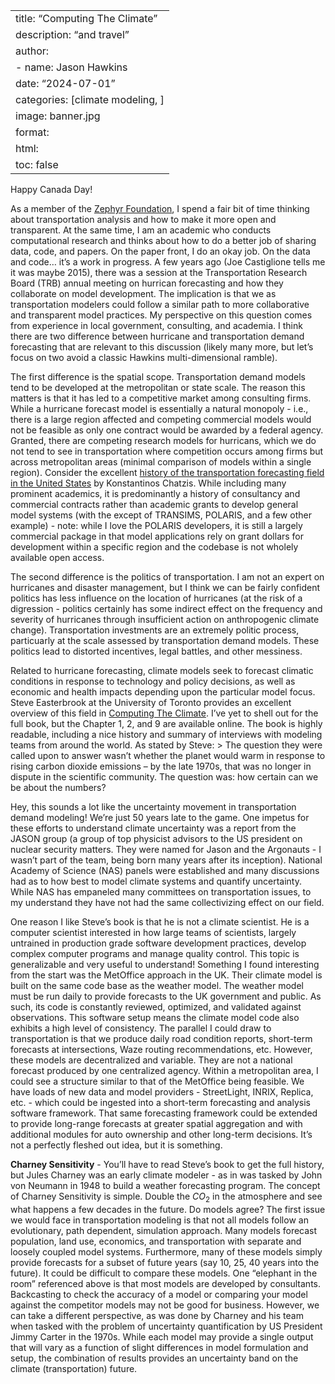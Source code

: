
---
title: "Computing The Climate"
description: "and travel"
author:
  - name: Jason Hawkins
date: "2024-07-01"
categories: [climate modeling, ]
image: banner.jpg
format: 
  html:
    toc: false
---

Happy Canada Day!

As a member of the [Zephyr Foundation](https://zephyrtransport.org/), I spend a fair bit of time thinking about transportation analysis and how to make it more open and transparent. At the same time, I am an academic who conducts computational research and thinks about how to do a better job of sharing data, code, and papers. On the paper front, I do an okay job. On the data and code... it's a work in progress. A few years ago (Joe Castiglione tells me it was maybe 2015), there was a session at the Transportation Research Board (TRB) annual meeting on hurrican forecasting and how they collaborate on model development. The implication is that we as transportation modelers could follow a similar path to more collaborative and transparent model practices. My perspective on this question comes from experience in local government, consulting, and academia. I think there are two difference between hurricane and transportation demand forecasting that are relevant to this discussion (likely many more, but let's focus on two avoid a classic Hawkins multi-dimensional ramble). 

The first difference is the spatial scope. Transportation demand models tend to be developed at the metropolitan or state scale. The reason this matters is that it has led to a competitive market among consulting firms. While a hurricane forecast model is essentially a natural monopoly - i.e., there is a large region affected and competing commercial models would not be feasible as only one contract would be awarded by a federal agency. Granted, there are competing research models for hurricans, which we do not tend to see in transportation where competition occurs among firms but across metropolitan areas (minimal comparison of models within a single region). Consider the excellent [history of the transportation forecasting field in the United States](https://mitpress.mit.edu/9780262048101/forecasting-travel-in-urban-america/) by Konstantinos Chatzis. While including many prominent academics, it is predominantly a history of consultancy and commercial contracts rather than academic grants to develop general model systems (with the except of TRANSIMS, POLARIS, and a few other example) - note: while I love the POLARIS developers, it is still a largely commercial package in that model applications rely on grant dollars for development within a specific region and the codebase is not wholely available open access.

The second difference is the politics of transportation. I am not an expert on hurricanes and disaster management, but I think we can be fairly confident politics has less influence on the location of hurricanes (at the risk of a digression - politics certainly has some indirect effect on the frequency and severity of hurricanes through insufficient action on anthropogenic climate change). Transportation investments are an extremely politic process, particuarly at the scale assessed by transportation demand models. These politics lead to distorted incentives, legal battles, and other messiness.

Related to hurricane forecasting, climate models seek to forecast climatic conditions in response to technology and policy decisions, as well as economic and health impacts depending upon the particular model focus. Steve Easterbrook at the University of Toronto provides an excellent overview of this field in [Computing The Climate](https://www.environment.utoronto.ca/people/directories/all-faculty/steve-easterbrook). I've yet to shell out for the full book, but the Chapter 1, 2, and 9 are available online. The book is highly readable, including a nice history and summary of interviews with modeling teams from around the world. As stated by Steve:
> The question they were called upon to answer wasn’t whether the planet would warm in response to rising carbon dioxide emissions – by the late 1970s, that was no longer in dispute in the scientific community. The question was: how certain can we be about the numbers?

Hey, this sounds a lot like the uncertainty movement in transportation demand modeling! We're just 50 years late to the game. One impetus for these efforts to understand climate uncertainty was a report from the JASON group (a group of top physicist advisors to the US president on nuclear security matters. They were named for Jason and the Argonauts - I wasn't part of the team, being born many years after its inception). National Academy of Science (NAS) panels were established and many discussions had as to how best to model climate systems and quantify uncertainty. While NAS has empaneled many committees on transportation issues, to my understand they have not had the same collectivizing effect on our field.

One reason I like Steve's book is that he is not a climate scientist. He is a computer scientist interested in how large teams of scientists, largely untrained in production grade software development practices, develop complex computer programs and manage quality control. This topic is generalizable and very useful to understand! Something I found interesting from the start was the MetOffice approach in the UK. Their climate model is built on the same code base as the weather model. The weather model must be run daily to provide forecasts to the UK government and public. As such, its code is constantly reviewed, optimized, and validated against observations. This software setup means the climate model code also exhibits a high level of consistency. The parallel I could draw to transportation is that we produce daily road condition reports, short-term forecasts at intersections, Waze routing recommendations, etc. However, these models are decentralized and variable. They are not a national forecast produced by one centralized agency. Within a metropolitan area, I could see a structure similar to that of the MetOffice being feasible. We have loads of new data and model providers - StreetLight, INRIX, Replica, etc. - which could be ingested into a short-term forecasting and analysis software framework. That same forecasting framework could be extended to provide long-range forecasts at greater spatial aggregation and with additional modules for auto ownership and other long-term decisions. It's not a perfectly fleshed out idea, but it is something. 

**Charney Sensitivity** - You'll have to read Steve's book to get the full history, but Jules Charney was an early climate modeler - as in was tasked by John von Neumann in 1948 to build a weather forecasting program. The concept of Charney Sensitivity is simple. Double the $CO_2$ in the atmosphere and see what happens a few decades in the future. Do models agree? The first issue we would face in transportation modeling is that not all models follow an evolutionary, path dependent, simulation approach. Many models forecast population, land use, economics, and transportation with separate and loosely coupled model systems. Furthermore, many of these models simply provide forecasts for a subset of future years (say 10, 25, 40 years into the future). It could be difficult to compare these models. One "elephant in the room" referenced above is that most models are developed by consultants. Backcasting to check the accuracy of a model or comparing your model against the competitor models may not be good for business. However, we can take a different perspective, as was done by Charney and his team when tasked with the problem of uncertainty quantification by US President Jimmy Carter in the 1970s. While each model may provide a single output that will vary as a function of slight differences in model formulation and setup, the combination of results provides an uncertainty band on the climate (transportation) future.